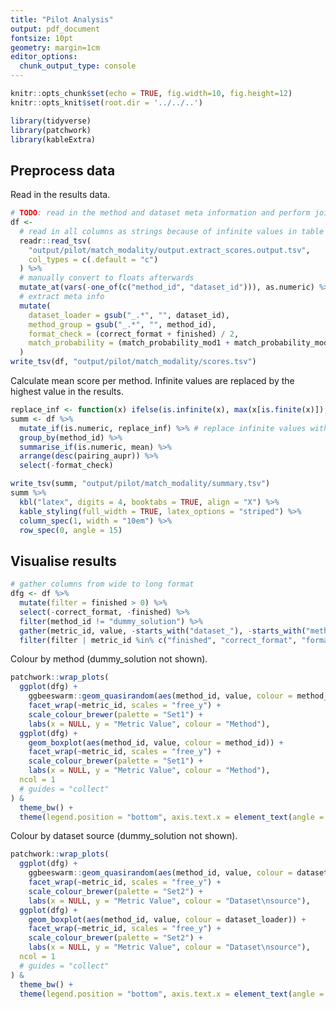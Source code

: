 ```yaml
---
title: "Pilot Analysis"
output: pdf_document
fontsize: 10pt
geometry: margin=1cm
editor_options: 
  chunk_output_type: console
---
```


```r
knitr::opts_chunk$set(echo = TRUE, fig.width=10, fig.height=12)
knitr::opts_knit$set(root.dir = '../../..')

library(tidyverse)
library(patchwork)
library(kableExtra)
```

## Preprocess data

Read in the results data.

```r
# TODO: read in the method and dataset meta information and perform joins.
df <- 
  # read in all columns as strings because of infinite values in table
  readr::read_tsv(
    "output/pilot/match_modality/output.extract_scores.output.tsv",
    col_types = c(.default = "c")
  ) %>%
  # manually convert to floats afterwards
  mutate_at(vars(-one_of(c("method_id", "dataset_id"))), as.numeric) %>%
  # extract meta info
  mutate(
    dataset_loader = gsub("_.*", "", dataset_id),
    method_group = gsub("_.*", "", method_id),
    format_check = (correct_format + finished) / 2,
    match_probability = (match_probability_mod1 + match_probability_mod2)/2
  )
write_tsv(df, "output/pilot/match_modality/scores.tsv")
```
Calculate mean score per method. Infinite values are replaced by the highest 
value in the results.
```r
replace_inf <- function(x) ifelse(is.infinite(x), max(x[is.finite(x)]), x)
summ <- df %>% 
  mutate_if(is.numeric, replace_inf) %>% # replace infinite values with the max
  group_by(method_id) %>%
  summarise_if(is.numeric, mean) %>% 
  arrange(desc(pairing_aupr)) %>% 
  select(-format_check)
```

```r
write_tsv(summ, "output/pilot/match_modality/summary.tsv")
summ %>% 
  kbl("latex", digits = 4, booktabs = TRUE, align = "X") %>% 
  kable_styling(full_width = TRUE, latex_options = "striped") %>% 
  column_spec(1, width = "10em") %>% 
  row_spec(0, angle = 15)
```

\newpage
## Visualise results
```r
# gather columns from wide to long format
dfg <- df %>%
  mutate(filter = finished > 0) %>%
  select(-correct_format, -finished) %>%
  filter(method_id != "dummy_solution") %>%
  gather(metric_id, value, -starts_with("dataset_"), -starts_with("method"), -filter) %>%
  filter(filter | metric_id %in% c("finished", "correct_format", "format_check"))
```

Colour by method (dummy_solution not shown).

```r
patchwork::wrap_plots(
  ggplot(dfg) +
    ggbeeswarm::geom_quasirandom(aes(method_id, value, colour = method_id), groupOnX = TRUE, size = 1) +
    facet_wrap(~metric_id, scales = "free_y") +
    scale_colour_brewer(palette = "Set1") +
    labs(x = NULL, y = "Metric Value", colour = "Method"),
  ggplot(dfg) +
    geom_boxplot(aes(method_id, value, colour = method_id)) +
    facet_wrap(~metric_id, scales = "free_y") +
    scale_colour_brewer(palette = "Set1") +
    labs(x = NULL, y = "Metric Value", colour = "Method"),
  ncol = 1
  # guides = "collect"
) &
  theme_bw() +
  theme(legend.position = "bottom", axis.text.x = element_text(angle = 15, hjust = 1))
```

\newpage
Colour by dataset source (dummy_solution not shown).

```r
patchwork::wrap_plots(
  ggplot(dfg) +
    ggbeeswarm::geom_quasirandom(aes(method_id, value, colour = dataset_loader), groupOnX = TRUE, size = 1) +
    facet_wrap(~metric_id, scales = "free_y") +
    scale_colour_brewer(palette = "Set2") +
    labs(x = NULL, y = "Metric Value", colour = "Dataset\nsource"),
  ggplot(dfg) +
    geom_boxplot(aes(method_id, value, colour = dataset_loader)) +
    facet_wrap(~metric_id, scales = "free_y") +
    scale_colour_brewer(palette = "Set2") +
    labs(x = NULL, y = "Metric Value", colour = "Dataset\nsource"),
  ncol = 1
  # guides = "collect"
) &
  theme_bw() +
  theme(legend.position = "bottom", axis.text.x = element_text(angle = 15, hjust = 1))
```


